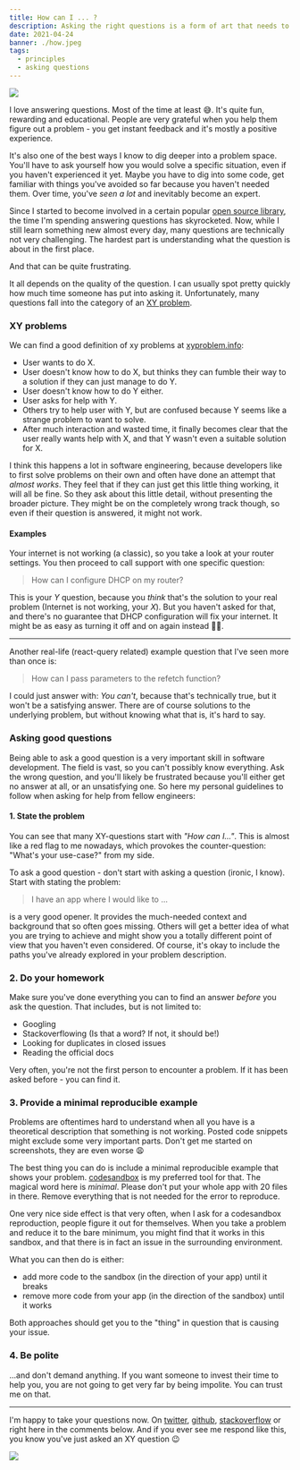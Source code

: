 ```yaml
---
title: How can I ... ?
description: Asking the right questions is a form of art that needs to be mastered.
date: 2021-04-24
banner: ./how.jpeg
tags:
  - principles
  - asking questions
---
```



<img src="./how.jpeg" />

<Attribution name="Emily Morter" url="https://unsplash.com/@emilymorter" />

I love answering questions. Most of the time at least 😅. It's quite fun, rewarding and educational. People are very grateful when you help them figure out a problem - you get instant feedback and it's mostly a positive experience.

It's also one of the best ways I know to dig deeper into a problem space. You'll have to ask yourself how you would solve a specific situation, even if you haven't experienced it yet. Maybe you have to dig into some code, get familiar with things you've avoided so far because you haven't needed them. Over time, you've _seen a lot_ and inevitably become an expert.

Since I started to become involved in a certain popular [open source library](https://react-query.tanstack.com/), the time I'm spending answering questions has skyrocketed. Now, while I still learn something new almost every day, many questions are technically not very challenging. The hardest part is understanding what the question is about in the first place.

And that can be quite frustrating.

It all depends on the quality of the question. I can usually spot pretty quickly how much time someone has put into asking it. Unfortunately, many questions fall into the category of an [XY problem](https://en.wikipedia.org/wiki/XY_problem).

### XY problems

We can find a good definition of xy problems at [xyproblem.info](https://xyproblem.info/):

- User wants to do X.
- User doesn't know how to do X, but thinks they can fumble their way to a solution if they can just manage to do Y.
- User doesn't know how to do Y either.
- User asks for help with Y.
- Others try to help user with Y, but are confused because Y seems like a strange problem to want to solve.
- After much interaction and wasted time, it finally becomes clear that the user really wants help with X, and that Y wasn't even a suitable solution for X.

I think this happens a lot in software engineering, because developers like to first solve problems on their own and often have done an attempt that _almost works_. They feel that if they can just get this little thing working, it will all be fine. So they ask about this little detail, without presenting the broader picture. They might be on the completely wrong track though, so even if their question is answered, it might not work.

#### Examples

Your internet is not working (a classic), so you take a look at your router settings. You then proceed to call support with one specific question:

> How can I configure DHCP on my router?

This is your _Y_ question, because you _think_ that's the solution to your real problem (Internet is not working, your _X_). But you haven't asked for that, and there's no guarantee that DHCP configuration will fix your internet. It might be as easy as turning it off and on again instead 🤷‍♂️.

---

Another real-life (react-query related) example question that I've seen more than once is:

> How can I pass parameters to the refetch function?

I could just answer with: _You can't_, because that's technically true, but it won't be a satisfying answer. There are of course solutions to the underlying problem, but without knowing what that is, it's hard to say.

### Asking good questions

Being able to ask a good question is a very important skill in software development. The field is vast, so you can't possibly know everything. Ask the wrong question, and you'll likely be frustrated because you'll either get no answer at all, or an unsatisfying one. So here my personal guidelines to follow when asking for help from fellow engineers:

#### 1. State the problem

You can see that many XY-questions start with _"How can I..."_. This is almost like a red flag to me nowadays, which provokes the counter-question: "What's your use-case?" from my side.

To ask a good question - don't start with asking a question (ironic, I know). Start with stating the problem:

> I have an app where I would like to ...

is a very good opener. It provides the much-needed context and background that so often goes missing. Others will get a better idea of what you are trying to achieve and might show you a totally different point of view that you haven't even considered. Of course, it's okay to include the paths you've already explored in your problem description.

### 2. Do your homework

Make sure you've done everything you can to find an answer _before_ you ask the question. That includes, but is not limited to:

- Googling
- Stackoverflowing (Is that a word? If not, it should be!)
- Looking for duplicates in closed issues
- Reading the official docs

Very often, you're not the first person to encounter a problem. If it has been asked before - you can find it.

### 3. Provide a minimal reproducible example

Problems are oftentimes hard to understand when all you have is a theoretical description that something is not working. Posted code snippets might exclude some very important parts. Don't get me started on screenshots, they are even worse 😩

The best thing you can do is include a minimal reproducible example that shows your problem. [codesandbox](http://codesandbox.io/) is my preferred tool for that. The magical word here is _minimal_. Please don't put your whole app with 20 files in there. Remove everything that is not needed for the error to reproduce.

One very nice side effect is that very often, when I ask for a codesandbox reproduction, people figure it out for themselves. When you take a problem and reduce it to the bare minimum, you might find that it works in this sandbox, and that there is in fact an issue in the surrounding environment.

What you can then do is either:

- add more code to the sandbox (in the direction of your app) until it breaks
- remove more code from your app (in the direction of the sandbox) until it works

Both approaches should get you to the "thing" in question that is causing your issue.

### 4. Be polite

...and don't demand anything. If you want someone to invest their time to help you, you are not going to get very far by being impolite. You can trust me on that.

---

I'm happy to take your questions now. On [twitter](https://twitter.com/tkdodo), [github](https://github.com/tkdodo), [stackoverflow](https://stackoverflow.com/users/8405310/tkdodo) or right here in the comments below. And if you ever see me respond like this, you know you've just asked an XY question 😉

<img src="./use-case.png" />

<Comments withSeparator={false} />
